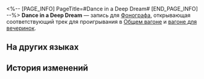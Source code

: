 <%-- [PAGE_INFO]
PageTitle=#Dance in a Deep Dream#
[END_PAGE_INFO] --%>
{{Предмет Инфобокс
|id          = 210370
|Изображение = Предмет Dance in a Deep Dream.png
|Тип         = Запись
|Инвентарь   = Ценные предметы
|Редкость    = 3
|Эффект      = 
|Описание    = Запись, которую можно воспроизвести на фонографе экспресса. Это может быть случайное приобретение или подарок от кого-то другого. Когда играет музыка, всплывают самые разные воспоминания: улыбки, встречи, прикосновения и волнение битвы. Может быть, поэтому, даже несмотря на стремительный прогресс общества, люди всё ещё собирают записи.<br />Текущая запись содержит трек Dance in a Deep Dream.
}}
{{Описание|''Музыка - это сноска к легенде о величии.''}}
'''Dance in a Deep Dream''' — запись для [[Фонограф]]а, открывающая соответствующий трек для проигрывания в [[Общий вагон|Общем вагоне]] и [[Вагон для вечеринок|вагоне для вечеринок]].

==На других языках==
{{На других языках
|en   = ''Dance in a Deep Dream''
|zhs  = 《失眠症》
|zht  = 《失眠症》
|ja   = 『不眠症』
|ko   = ≪불면증≫
|es   = Insomnio
|fr   = ''Dance in a Deep Dream''
|ru   = Dance in a Deep Dream
|th   = "Dance in a Deep Dream"
|vi   = "Hội Chứng Mất Ngủ"
|de   = „Schlaflosigkeit“
|id   = "Dance in a Deep Dream"
|pt   = "Dance in a Deep Dream"
}}

==История изменений==
{{История изменений|3.5}}
